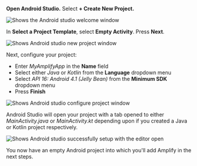 **Open Android Studio.**  Select **+ Create New Project.**

![Shows the Android studio welcome window](/images/lib/getting-started/android/set-up-android-studio-welcome.png)

In **Select a Project Template**, select **Empty Activity**. Press **Next**.

![Shows Android studio new project window](/images/lib/getting-started/android/set-up-android-studio-select-project-template.png)

Next, configure your project:

 - Enter *MyAmplifyApp* in the **Name** field
 - Select either *Java* or *Kotlin* from the **Language** dropdown menu
 - Select *API 16: Android 4.1 (Jelly Bean)* from the **Minimum SDK** dropdown menu
 - Press **Finish**

![Shows Android studio configure project window](/images/lib/getting-started/android/set-up-android-studio-configure-your-project-v1.png)

Android Studio will open your project with a tab opened to either *MainActivity.java* or *MainActivity.kt* depending upon if you created a Java or Kotlin project respectively.

![Shows Android studio successfully setup with the editor open](/images/lib/getting-started/android/set-up-android-studio-successful-setup.png)

You now have an empty Android project into which you'll add Amplify in the next steps.
